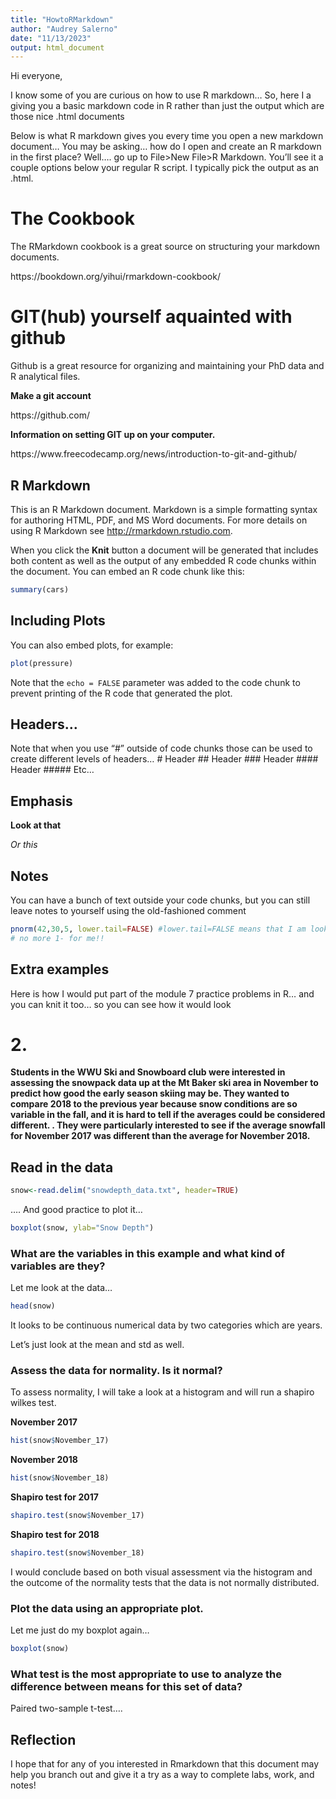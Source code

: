 ```yaml
---
title: "HowtoRMarkdown"
author: "Audrey Salerno"
date: "11/13/2023"
output: html_document
---
```


Hi everyone, 

I know some of you are curious on how to use R markdown... So, here I a giving you a basic markdown code in R rather than just the output which are those nice .html documents

Below is what R markdown gives you every time you open a new markdown document...
You may be asking... how do I open and create an R markdown in the first place? Well.... go up to File>New File>R Markdown. You'll see it a couple options below your regular R script.  I typically pick the output as an .html.

# The Cookbook

The RMarkdown cookbook is a great source on structuring your markdown documents.

https://bookdown.org/yihui/rmarkdown-cookbook/

# GIT(hub) yourself aquainted with github 

Github is a great resource for organizing and maintaining your PhD data and R analytical files. 

**Make a git account**

https://github.com/

**Information on setting GIT up on your computer.**

https://www.freecodecamp.org/news/introduction-to-git-and-github/ 


## R Markdown

This is an R Markdown document. Markdown is a simple formatting syntax for authoring HTML, PDF, and MS Word documents. For more details on using R Markdown see <http://rmarkdown.rstudio.com>.

When you click the **Knit** button a document will be generated that includes both content as well as the output of any embedded R code chunks within the document. You can embed an R code chunk like this:

```r
summary(cars)
```

## Including Plots

You can also embed plots, for example:

```r
plot(pressure)
```

Note that the `echo = FALSE` parameter was added to the code chunk to prevent printing of the R code that generated the plot.

## Headers...

Note that when you use "#" outside of code chunks those can be used to create different levels of headers...
# Header
## Header
### Header
#### Header
##### Etc... 

## Emphasis

**Look at that**

*Or this*

## Notes

You can have a bunch of text outside your code chunks, but you can still leave notes to yourself using the old-fashioned comment

```r
pnorm(42,30,5, lower.tail=FALSE) #lower.tail=FALSE means that I am looking at the upper tail
# no more 1- for me!!
```

## Extra examples

Here is how I would put part of the module 7 practice problems in R... and you can knit it too... so you can see how it would look

# 2. 

**Students in the WWU Ski and Snowboard club were interested in assessing the snowpack data up at the Mt Baker ski area in November to predict how good the early season skiing may be. They wanted to compare 2018 to the previous year because snow conditions are so variable in the fall, and it is hard to tell if the averages could be considered different. . They were particularly interested to see if the average snowfall for November 2017 was different than the average for November 2018.**

## Read in the data

```r
snow<-read.delim("snowdepth_data.txt", header=TRUE)
```
.... And good practice to plot it...

```r
boxplot(snow, ylab="Snow Depth")
```

### What are the variables in this example and what kind of variables are they?

Let me look at the data...

```r
head(snow)
```
It looks to be continuous numerical data by two categories which are years. 

Let's just look at the mean and std as well.


### Assess the data for normality. Is it normal?

To assess normality, I will take a look at a histogram and will run a shapiro wilkes test. 

**November 2017**
```r
hist(snow$November_17)
```

**November 2018**
```r
hist(snow$November_18)
```
**Shapiro test for 2017**
```r
shapiro.test(snow$November_17)
```

**Shapiro test for 2018**
```r
shapiro.test(snow$November_18)
```


I would conclude based on both visual assessment via the histogram and the outcome of the normality tests that the data is not normally distributed. 

### Plot the data using an appropriate plot.

Let me just do my boxplot again...

```r
boxplot(snow)
```

### What test is the most appropriate to use to analyze the difference between means for this set of data?

Paired two-sample t-test....

## Reflection

I hope that for any of you interested in Rmarkdown that this document may help you branch out and give it a try as a way to complete labs, work, and notes!
